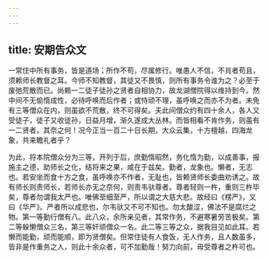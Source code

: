 ```yaml
---
---
---
```

title: 安期告众文
---

一常住中所有事务，皆是道场；所作不苟，尽属修行。唯愚人不信，不肖者苟且，须赖师长教督之耳。今师不知教督，其徒又不畏慎，则所有事务令谁为之？必至于废弛荒散而已。尚赖一二徒子徒孙之贤者自相协力，故龙湖僧院得以维持到今。然中间不无偷惰成性，必待呼唤而后作者；或恃顽不理，虽呼唤之而亦不为者。未免有三等僧众在内，则虽欲不荒散，终不可得矣。夫此间僧众约有四十余人，各人又受徒子，徒子又收徒孙，日益月增，渐久遂成大丛林。而皆相看不肯作务，则虽有一二贤者，其奈之何！况今正当一百二十日长期，大众云集，十方檀越，四海龙象，共来瞻礼者乎？

为此，将本院僧众分为三等，开列于后，庶勤惰昭然，务化惰为勤，以成善事，报施主之德，助师长之化，结将来之果，咸在于兹矣。勤者，龙象也。懒者，无志也。若安坐而食十方之食，虽呼唤亦不作者，无耻也，皆赖贤师长委曲劝诱之。故有师长则责师长，若师长亦无之奈何，则责韦驮尊者。尊者轻则一杵，重则三杵毕矣，尊者勿谓我太严也。唯佛至细至严，所以谓之大慈大悲。故经曰《楞严》，又曰《华严》。严者所以成悲也，尔韦驮又不可不知也。勿太酸涩，佛法不是腐烂之物。第一等勤行僧有八。此八众，余所亲见者，其常作务，不避寒暑劳苦极矣。第二等躲懒僧众三名，第三等奸顽僧众一名。此二等三等之众，据我目见如此耳。若懒而能勤，顽而能顺，即为贤僧矣。但常住徒有人食饭，无人作务，且人数虽多，皆非是作重务之人，则此十余众者，可不加勤哉！努力向前，毋受尊者之杵可也。